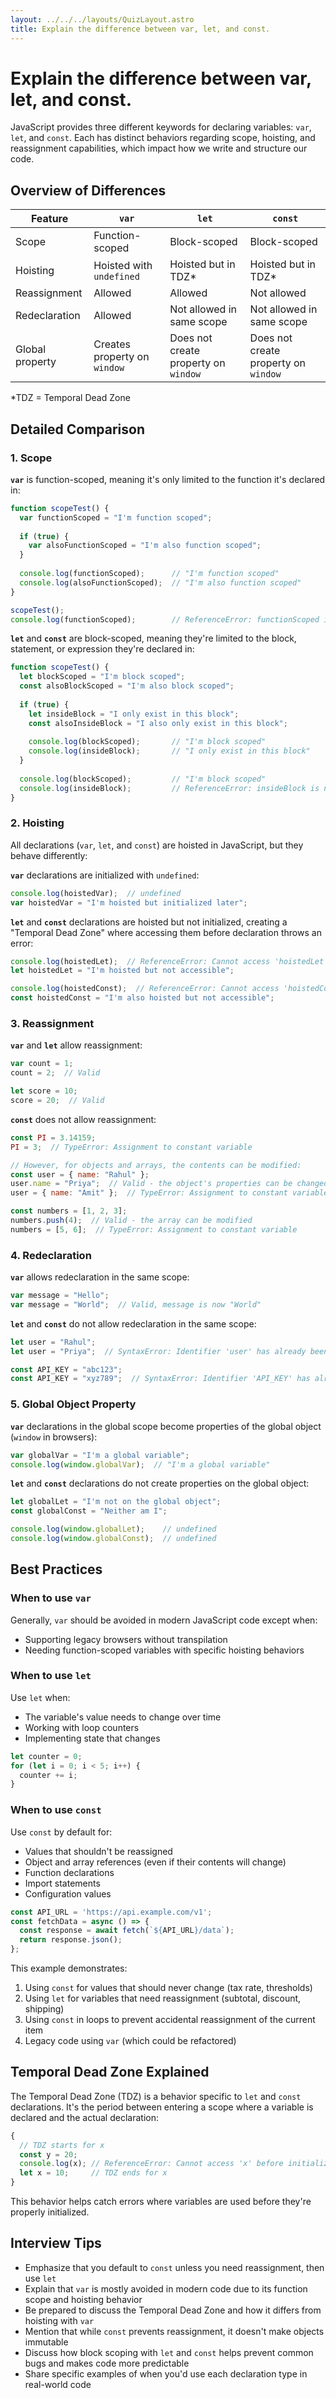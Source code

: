 ```yaml
---
layout: ../../../layouts/QuizLayout.astro
title: Explain the difference between var, let, and const.
---
```


# Explain the difference between var, let, and const.

JavaScript provides three different keywords for declaring variables: `var`, `let`, and `const`. Each has distinct behaviors regarding scope, hoisting, and reassignment capabilities, which impact how we write and structure our code.

## Overview of Differences

| Feature | `var` | `let` | `const` |
|---------|-------|-------|---------|
| Scope | Function-scoped | Block-scoped | Block-scoped |
| Hoisting | Hoisted with `undefined` | Hoisted but in TDZ* | Hoisted but in TDZ* |
| Reassignment | Allowed | Allowed | Not allowed |
| Redeclaration | Allowed | Not allowed in same scope | Not allowed in same scope |
| Global property | Creates property on `window` | Does not create property on `window` | Does not create property on `window` |

*TDZ = Temporal Dead Zone

## Detailed Comparison

### 1. Scope

**`var`** is function-scoped, meaning it's only limited to the function it's declared in:

```javascript
function scopeTest() {
  var functionScoped = "I'm function scoped";
  
  if (true) {
    var alsoFunctionScoped = "I'm also function scoped";
  }
  
  console.log(functionScoped);      // "I'm function scoped"
  console.log(alsoFunctionScoped);  // "I'm also function scoped"
}

scopeTest();
console.log(functionScoped);        // ReferenceError: functionScoped is not defined
```

**`let`** and **`const`** are block-scoped, meaning they're limited to the block, statement, or expression they're declared in:

```javascript
function scopeTest() {
  let blockScoped = "I'm block scoped";
  const alsoBlockScoped = "I'm also block scoped";
  
  if (true) {
    let insideBlock = "I only exist in this block";
    const alsoInsideBlock = "I also only exist in this block";
    
    console.log(blockScoped);       // "I'm block scoped"
    console.log(insideBlock);       // "I only exist in this block"
  }
  
  console.log(blockScoped);         // "I'm block scoped"
  console.log(insideBlock);         // ReferenceError: insideBlock is not defined
}
```

### 2. Hoisting

All declarations (`var`, `let`, and `const`) are hoisted in JavaScript, but they behave differently:

**`var`** declarations are initialized with `undefined`:

```javascript
console.log(hoistedVar);  // undefined
var hoistedVar = "I'm hoisted but initialized later";
```

**`let`** and **`const`** declarations are hoisted but not initialized, creating a "Temporal Dead Zone" where accessing them before declaration throws an error:

```javascript
console.log(hoistedLet);  // ReferenceError: Cannot access 'hoistedLet' before initialization
let hoistedLet = "I'm hoisted but not accessible";

console.log(hoistedConst);  // ReferenceError: Cannot access 'hoistedConst' before initialization
const hoistedConst = "I'm also hoisted but not accessible";
```

### 3. Reassignment

**`var`** and **`let`** allow reassignment:

```javascript
var count = 1;
count = 2;  // Valid

let score = 10;
score = 20;  // Valid
```

**`const`** does not allow reassignment:

```javascript
const PI = 3.14159;
PI = 3;  // TypeError: Assignment to constant variable

// However, for objects and arrays, the contents can be modified:
const user = { name: "Rahul" };
user.name = "Priya";  // Valid - the object's properties can be changed
user = { name: "Amit" };  // TypeError: Assignment to constant variable

const numbers = [1, 2, 3];
numbers.push(4);  // Valid - the array can be modified
numbers = [5, 6];  // TypeError: Assignment to constant variable
```

### 4. Redeclaration

**`var`** allows redeclaration in the same scope:

```javascript
var message = "Hello";
var message = "World";  // Valid, message is now "World"
```

**`let`** and **`const`** do not allow redeclaration in the same scope:

```javascript
let user = "Rahul";
let user = "Priya";  // SyntaxError: Identifier 'user' has already been declared

const API_KEY = "abc123";
const API_KEY = "xyz789";  // SyntaxError: Identifier 'API_KEY' has already been declared
```

### 5. Global Object Property

**`var`** declarations in the global scope become properties of the global object (`window` in browsers):

```javascript
var globalVar = "I'm a global variable";
console.log(window.globalVar);  // "I'm a global variable"
```

**`let`** and **`const`** declarations do not create properties on the global object:

```javascript
let globalLet = "I'm not on the global object";
const globalConst = "Neither am I";

console.log(window.globalLet);    // undefined
console.log(window.globalConst);  // undefined
```

## Best Practices

### When to use `var`

Generally, `var` should be avoided in modern JavaScript code except when:
- Supporting legacy browsers without transpilation
- Needing function-scoped variables with specific hoisting behaviors

### When to use `let`

Use `let` when:
- The variable's value needs to change over time
- Working with loop counters
- Implementing state that changes

```javascript
let counter = 0;
for (let i = 0; i < 5; i++) {
  counter += i;
}
```

### When to use `const`

Use `const` by default for:
- Values that shouldn't be reassigned
- Object and array references (even if their contents will change)
- Function declarations
- Import statements
- Configuration values

```javascript
const API_URL = 'https://api.example.com/v1';
const fetchData = async () => {
  const response = await fetch(`${API_URL}/data`);
  return response.json();
};
```

This example demonstrates:
1. Using `const` for values that should never change (tax rate, thresholds)
2. Using `let` for variables that need reassignment (subtotal, discount, shipping)
3. Using `const` in loops to prevent accidental reassignment of the current item
4. Legacy code using `var` (which could be refactored)

## Temporal Dead Zone Explained

The Temporal Dead Zone (TDZ) is a behavior specific to `let` and `const` declarations. It's the period between entering a scope where a variable is declared and the actual declaration:

```javascript
{
  // TDZ starts for x
  const y = 20;
  console.log(x); // ReferenceError: Cannot access 'x' before initialization
  let x = 10;     // TDZ ends for x
}
```

This behavior helps catch errors where variables are used before they're properly initialized.

## Interview Tips

- Emphasize that you default to `const` unless you need reassignment, then use `let`
- Explain that `var` is mostly avoided in modern code due to its function scope and hoisting behavior
- Be prepared to discuss the Temporal Dead Zone and how it differs from hoisting with `var`
- Mention that while `const` prevents reassignment, it doesn't make objects immutable
- Discuss how block scoping with `let` and `const` helps prevent common bugs and makes code more predictable
- Share specific examples of when you'd use each declaration type in real-world code
